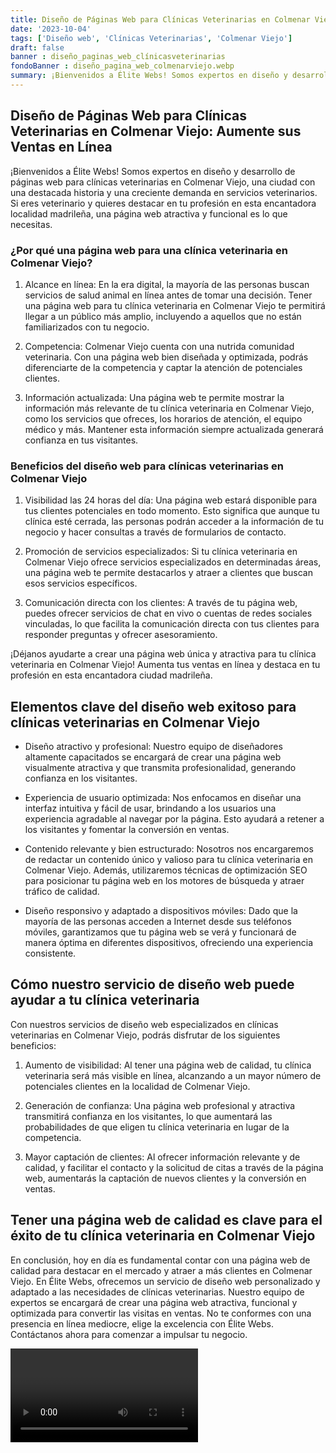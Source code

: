 ```yaml
---
title: Diseño de Páginas Web para Clínicas Veterinarias en Colmenar Viejo
date: '2023-10-04'
tags: ['Diseño web', 'Clínicas Veterinarias', 'Colmenar Viejo']
draft: false
banner : diseño_paginas_web_clínicasveterinarias
fondoBanner : diseño_pagina_web_colmenarviejo.webp
summary: ¡Bienvenidos a Élite Webs! Somos expertos en diseño y desarrollo de páginas web para clínicas veterinarias en Colmenar Viejo, una ciudad con una destacada historia y una creciente demanda en servicios veterinarios. Si eres veterinario y quieres destacar en tu profesión en esta encantadora localidad madrileña, una página web atractiva y funcional es lo que necesitas.
---
```


## Diseño de Páginas Web para Clínicas Veterinarias en Colmenar Viejo: Aumente sus Ventas en Línea

¡Bienvenidos a Élite Webs! Somos expertos en diseño y desarrollo de páginas web para clínicas veterinarias en Colmenar Viejo, una ciudad con una destacada historia y una creciente demanda en servicios veterinarios. Si eres veterinario y quieres destacar en tu profesión en esta encantadora localidad madrileña, una página web atractiva y funcional es lo que necesitas.

### ¿Por qué una página web para una clínica veterinaria en Colmenar Viejo?

1. Alcance en línea: En la era digital, la mayoría de las personas buscan servicios de salud animal en línea antes de tomar una decisión. Tener una página web para tu clínica veterinaria en Colmenar Viejo te permitirá llegar a un público más amplio, incluyendo a aquellos que no están familiarizados con tu negocio.

2. Competencia: Colmenar Viejo cuenta con una nutrida comunidad veterinaria. Con una página web bien diseñada y optimizada, podrás diferenciarte de la competencia y captar la atención de potenciales clientes.

3. Información actualizada: Una página web te permite mostrar la información más relevante de tu clínica veterinaria en Colmenar Viejo, como los servicios que ofreces, los horarios de atención, el equipo médico y más. Mantener esta información siempre actualizada generará confianza en tus visitantes.

### Beneficios del diseño web para clínicas veterinarias en Colmenar Viejo

1. Visibilidad las 24 horas del día: Una página web estará disponible para tus clientes potenciales en todo momento. Esto significa que aunque tu clínica esté cerrada, las personas podrán acceder a la información de tu negocio y hacer consultas a través de formularios de contacto.

2. Promoción de servicios especializados: Si tu clínica veterinaria en Colmenar Viejo ofrece servicios especializados en determinadas áreas, una página web te permite destacarlos y atraer a clientes que buscan esos servicios específicos.

3. Comunicación directa con los clientes: A través de tu página web, puedes ofrecer servicios de chat en vivo o cuentas de redes sociales vinculadas, lo que facilita la comunicación directa con tus clientes para responder preguntas y ofrecer asesoramiento.

¡Déjanos ayudarte a crear una página web única y atractiva para tu clínica veterinaria en Colmenar Viejo! Aumenta tus ventas en línea y destaca en tu profesión en esta encantadora ciudad madrileña.

<GifSeo />

<Cta />

## Elementos clave del diseño web exitoso para clínicas veterinarias en Colmenar Viejo

- Diseño atractivo y profesional: Nuestro equipo de diseñadores altamente capacitados se encargará de crear una página web visualmente atractiva y que transmita profesionalidad, generando confianza en los visitantes.

- Experiencia de usuario optimizada: Nos enfocamos en diseñar una interfaz intuitiva y fácil de usar, brindando a los usuarios una experiencia agradable al navegar por la página. Esto ayudará a retener a los visitantes y fomentar la conversión en ventas.

- Contenido relevante y bien estructurado: Nosotros nos encargaremos de redactar un contenido único y valioso para tu clínica veterinaria en Colmenar Viejo. Además, utilizaremos técnicas de optimización SEO para posicionar tu página web en los motores de búsqueda y atraer tráfico de calidad.

- Diseño responsivo y adaptado a dispositivos móviles: Dado que la mayoría de las personas acceden a Internet desde sus teléfonos móviles, garantizamos que tu página web se verá y funcionará de manera óptima en diferentes dispositivos, ofreciendo una experiencia consistente.

## Cómo nuestro servicio de diseño web puede ayudar a tu clínica veterinaria

Con nuestros servicios de diseño web especializados en clínicas veterinarias en Colmenar Viejo, podrás disfrutar de los siguientes beneficios:

1. Aumento de visibilidad: Al tener una página web de calidad, tu clínica veterinaria será más visible en línea, alcanzando a un mayor número de potenciales clientes en la localidad de Colmenar Viejo.

2. Generación de confianza: Una página web profesional y atractiva transmitirá confianza en los visitantes, lo que aumentará las probabilidades de que eligen tu clínica veterinaria en lugar de la competencia.

3. Mayor captación de clientes: Al ofrecer información relevante y de calidad, y facilitar el contacto y la solicitud de citas a través de la página web, aumentarás la captación de nuevos clientes y la conversión en ventas.

## Tener una página web de calidad es clave para el éxito de tu clínica veterinaria en Colmenar Viejo

En conclusión, hoy en día es fundamental contar con una página web de calidad para destacar en el mercado y atraer a más clientes en Colmenar Viejo. En Élite Webs, ofrecemos un servicio de diseño web personalizado y adaptado a las necesidades de clínicas veterinarias. Nuestro equipo de expertos se encargará de crear una página web atractiva, funcional y optimizada para convertir las visitas en ventas. No te conformes con una presencia en línea mediocre, elige la excelencia con Élite Webs. Contáctanos ahora para comenzar a impulsar tu negocio.

<Video />

<CtaBot job='Clínicas Veterinarias' city='Colmenar Viejo'/>

<Gmaps query='Colmenar Viejo+españa+maps' />